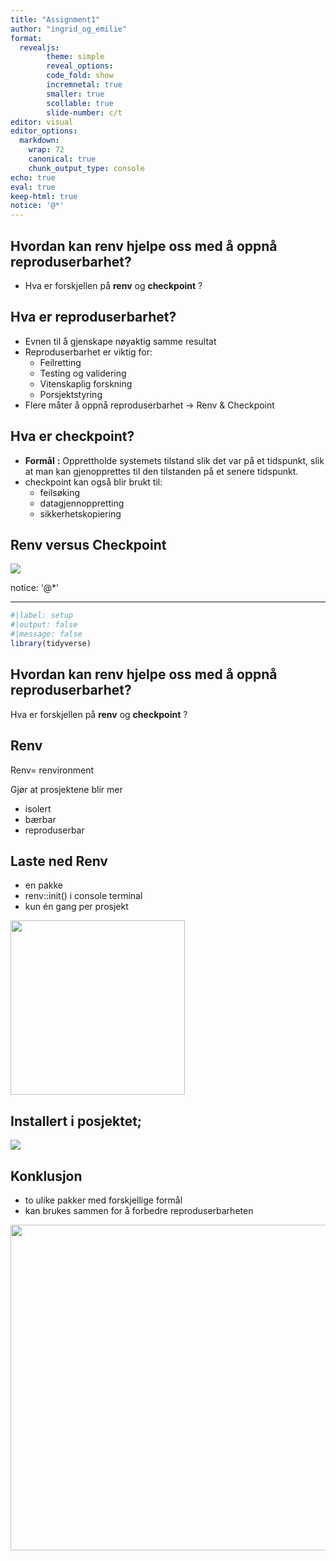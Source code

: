 ```yaml
---
title: "Assignment1"
author: "ingrid_og_emilie"
format: 
  revealjs:
        theme: simple
        reveal_options: 
        code_fold: show
        incremnetal: true
        smaller: true
        scollable: true
        slide-number: c/t
editor: visual
editor_options:
  markdown:
    wrap: 72
    canonical: true
    chunk_output_type: console
echo: true
eval: true
keep-html: true
notice: '@*'
---
```


## Hvordan kan **renv** hjelpe oss med å oppnå reproduserbarhet?

-   Hva er forskjellen på **renv** og **checkpoint** ?

## Hva er reproduserbarhet?

-   Evnen til å gjenskape nøyaktig samme resultat
-   Reproduserbarhet er viktig for:
    -   Feilretting
    -   Testing og validering
    -   Vitenskaplig forskning
    -   Porsjektstyring
-   Flere måter å oppnå reproduserbarhet -\> Renv & Checkpoint

## Hva er checkpoint?

-   **Formål** **:** Opprettholde systemets tilstand slik det var på et
    tidspunkt, slik at man kan gjenopprettes til den tilstanden på et
    senere tidspunkt.
-   checkpoint kan også blir brukt til:
    -   feilsøking
    -   datagjennoppretting
    -   sikkerhetskopiering

## Renv **versus Checkpoint**

![](images/Tabell_ingrid-01){fig-align="center"}

notice: '@*'

------------------------------------------------------------------------

```r
#|label: setup
#|output: false
#|message: false
library(tidyverse)
```

## Hvordan kan **renv** hjelpe oss med å oppnå reproduserbarhet?

Hva er forskjellen på **renv** og **checkpoint** ?

## Renv

Renv= renvironment

Gjør at prosjektene blir mer

-   isolert
-   bærbar
-   reproduserbar

## Laste ned Renv

-   en pakke
-   renv::init() i console terminal
-   kun én gang per prosjekt

![](images/renv%20console.png){fig-align="center" width="279"}

## Installert i posjektet;

![](images/renv%20installert.png){fig-align="center"}

## Konklusjon

-   to ulike pakker med forskjellige formål
-   kan brukes sammen for å forbedre reproduserbarheten

![](images/avslutning.png){fig-align="center" width="521"}
